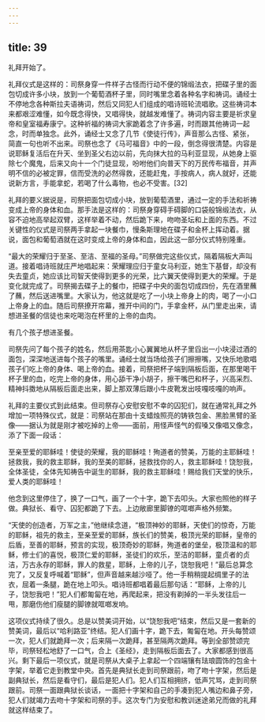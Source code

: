 ```yaml
---
---
---
```

title: 39
---




礼拜开始了。

礼拜仪式是这样的：司祭身穿一件样子古怪而行动不便的锦缎法衣，把碟子里的面包切成许多小块，放到一个葡萄酒杯子里，同时嘴里念着各种名字和祷词。诵经士不停地念各种斯拉夫语祷词，然后又同犯人们组成的唱诗班轮流唱歌。这些祷词本来都艰涩难懂，如今既念得快，又唱得快，就越发难懂了。祷词内容主要是祈求皇帝和皇室福寿康宁。这种祈福的祷词大家跪着念了许多遍，时而跟其他祷词一起念，时而单独念。此外，诵经士又念了几节《使徒行传》，声音那么古怪、紧张，简直一句也听不出来。司祭也念了《马可福音》中的一段，倒念得很清楚。内容是说耶稣复活后在升天、坐到圣父右边以前，先向抹大拉的马利亚显现，从她身上驱除七个魔鬼，后来又向十一个门徒显现，吩咐他们向普天下的万民传布福音，并声明不信的必被定罪，信而受洗的必然得救，还能赶鬼，手按病人，病人就好，还能说新方言，手能拿蛇，若喝了什么毒物，也必不受害。[32]

礼拜的要义据说是，司祭把面包切成小块，放到葡萄酒里，通过一定的手法和祈祷变成上帝的身体和血。那手法是这样的：司祭身穿碍手碍脚的口袋般锦缎法衣，从容不迫地高举起双臂，这样举着不动，然后跪下来，吻吻圣坛和上面的东西。不过关键性的仪式是司祭两手拿起一块餐巾，慢条斯理地在碟子和金杯上挥动着。据说，面包和葡萄酒就在这时变成上帝的身体和血，因此这一部分仪式特别隆重。

“最大的荣耀归于至圣、至洁、至福的圣母。”司祭做完这些仪式，隔着隔板大声叫道。接着唱诗班就庄严地唱起来：荣耀理应归于童女马利亚，她生下基督，却没有失去童贞，她应该比司智天使得到更多的光荣，比六翼天使得到更大的荣耀。于是变化就完成了。司祭揭去碟子上的餐巾，把碟子中央的面包切成四份，先在酒里蘸了蘸，然后送进嘴里。大家认为，他这就是吃了一小块上帝身上的肉，喝了一小口上帝身上的血。随后司祭撩开帘幕，推开中间的门，手拿金杯，从门里走出来，请想进圣餐的信徒也来吃喝泡在杯里的上帝的血肉。

有几个孩子想进圣餐。

司祭先问了每个孩子的姓名，然后用茶匙小心翼翼地从杯子里舀出一小块浸过酒的面包，深深地送进每个孩子的嘴里。诵经士就当场给孩子们擦擦嘴，又快乐地歌唱孩子们吃上帝的身体、喝上帝的血。接着，司祭把杯子端到隔板后面，在那里喝干杯子里的血，吃完上帝的身体，用心舔干净小胡子，擦干嘴巴和杯子，兴高采烈、精神抖擞地从隔板后面走出来，脚上那双薄后跟小牛皮靴发出吱嘎吱嘎的响声。

礼拜的主要仪式到此结束。但司祭存心安慰安慰不幸的囚犯们，就在通常礼拜之外增加一项特殊仪式，就是：司祭站在那由十支蜡烛照亮的铸铁包金、黑脸黑臂的圣像——据认为就是刚才被吃掉的上帝——面前，用怪声怪气的假嗓又像唱又像念，添了下面一段话：

至亲至爱的耶稣哇！使徒的荣耀，我的耶稣哇！殉道者的赞美，万能的主耶稣哇！拯救我，我的救主耶稣，我的至美的耶稣，拯救找你的人，救主耶稣哇！饶恕我，全体圣徒，全体先知祷告中诞生的耶稣，我的救主耶稣哇！赐给我们天堂的快乐，爱人类的耶稣哇！

他念到这里停住了，换了一口气，画了一个十字，跪下去叩头。大家也照他的样子做。典狱长、看守、囚犯都跪了下去。上边敞廊里脚镣的哐啷声格外频繁。

“天使的创造者，万军之主，”他继续念道，“极顶神妙的耶稣，天使们的惊奇，万能的耶稣，祖先的救主，至亲至爱的耶稣，族长们的赞美，极顶光荣的耶稣，皇帝的后盾，至善的耶稣，预言的实现，极顶奇妙的耶稣，殉道者的堡垒，极顶温和的耶稣，修士们的喜悦，极顶仁爱的耶稣，圣徒们的欢乐，至洁的耶稣，童贞者的贞洁，万古永存的耶稣，罪人的救星，耶稣，上帝的儿子，饶恕我吧！”最后总算念完了，又反复呼喊着“耶稣”，但声音越来越沙哑了。他一手稍稍提起绸里子的法衣，屈着一条腿，跪在地上叩头。唱诗班都唱着最后那句话：“耶稣，上帝的儿子，饶恕我吧！”犯人们都匍匐在地，再爬起来，把没有剃掉的一半头发往后一甩，那磨伤他们瘦腿的脚镣就哐啷发响。

这项仪式持续了很久。总是以赞美词开始，以“饶恕我吧”结束，然后又是一套新的赞美词，最后以“哈利路亚”终结。犯人们画十字，跪下去，匍匐在地。开头每赞颂一次，犯人们就跪拜一次；后来隔一次跪拜，甚至隔两次跪拜。等到全部赞颂完毕，司祭轻松地舒了一口气，合上《圣经》，走到隔板后面去了。大家都感到很高兴。剩下最后一项仪式，就是司祭从大桌子上拿起一个四端镶有珐琅圆饰的包金十字架，举着它走到教堂中央。首先是典狱长走到司祭跟前，吻了吻十字架，然后是副典狱长，然后是看守们，最后是犯人们。犯人们互相拥挤，低声咒骂，走到司祭跟前。司祭一面跟典狱长谈话，一面把十字架和自己的手凑到犯人嘴边和鼻子旁，犯人们就竭力去吻十字架和司祭的手。这次专门为安慰和教训迷途弟兄而做的礼拜就这样结束了。